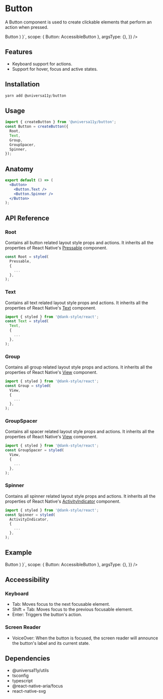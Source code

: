 
<Meta title="components/Button" />


# Button

A Button component is used to create clickable elements that perform an action when pressed.

<AppProvider>
  <CodePreview
    showComponentRenderer={true}
    showArgsController={false}
    metaData={{
      code: ` 
      function App () {
        return (
        <Button>
          <Button.Text>Button</Button.Text>
        </Button>
    )
    }`,
      scope: { Button: AccessibleButton },
      argsType: {},
    }}
  />
</AppProvider>

<br />

## Features

- Keyboard support for actions.
- Support for hover, focus and active states.

## Installation

```jsx
yarn add @universa11y/button
```

## Usage

```jsx
import { createButton } from '@universa11y/button';
const Button = createButton({
  Root,
  Text,
  Group,
  GroupSpacer,
  Spinner,
});
```

## Anatomy

```jsx
export default () => (
  <Button>
    <Button.Text />
    <Button.Spinner />
  </Button>
);
```

## API Reference

### Root

Contains all button related layout style props and actions.
It inherits all the properties of React Native's [Pressable](https://reactnative.dev/docs/pressable#props) component.

```jsx
const Root = styled(
  Pressable,
  {
    ...
  },
);
```

### Text

Contains all text related layout style props and actions.
It inherits all the properties of React Native's [Text](https://reactnative.dev/docs/text#props) component.

```jsx
import { styled } from '@dank-style/react';
const Text = styled(
  Text,
  {
    ...
  },
);
```

### Group

Contains all group related layout style props and actions.
It inherits all the properties of React Native's [View](https://reactnative.dev/docs/view#props) component.

```jsx
import { styled } from '@dank-style/react';
const Group = styled(
  View,
  {
    ...
  },
);
```

### GroupSpacer

Contains all spacer related layout style props and actions.
It inherits all the properties of React Native's [View](https://reactnative.dev/docs/view#props) component.

```jsx
import { styled } from '@dank-style/react';
const GroupSpacer = styled(
  View,
  {
    ...
  },
);
```

### Spinner

Contains all spinner related layout style props and actions.
It inherits all the properties of React Native's [ActivityIndicator](https://reactnative.dev/docs/activityindicator#props) component.

```jsx
import { styled } from '@dank-style/react';
const Spinner = styled(
  ActivityIndicator,
  {
    ...
  },
);
```

## Example

<AppProvider>
  <CodePreview
    showComponentRenderer={true}
    showArgsController={false}
    metaData={{
      code: ` 
      function App () {
        return (
        <Button>
          <Button.Text>Button</Button.Text>
        </Button>
    )
    }`,
      scope: { Button: AccessibleButton },
      argsType: {},
    }}
  />
</AppProvider>

## Acceessibility

### Keyboard

- Tab: Moves focus to the next focusable element.
- Shift + Tab: Moves focus to the previous focusable element.
- Enter: Triggers the button's action.

### Screen Reader

- VoiceOver: When the button is focused, the screen reader will announce the button's label and its current state.

## Dependencies

- @universa11y/utils
- tsconfig
- typescript
- @react-native-aria/focus
- react-native-svg

